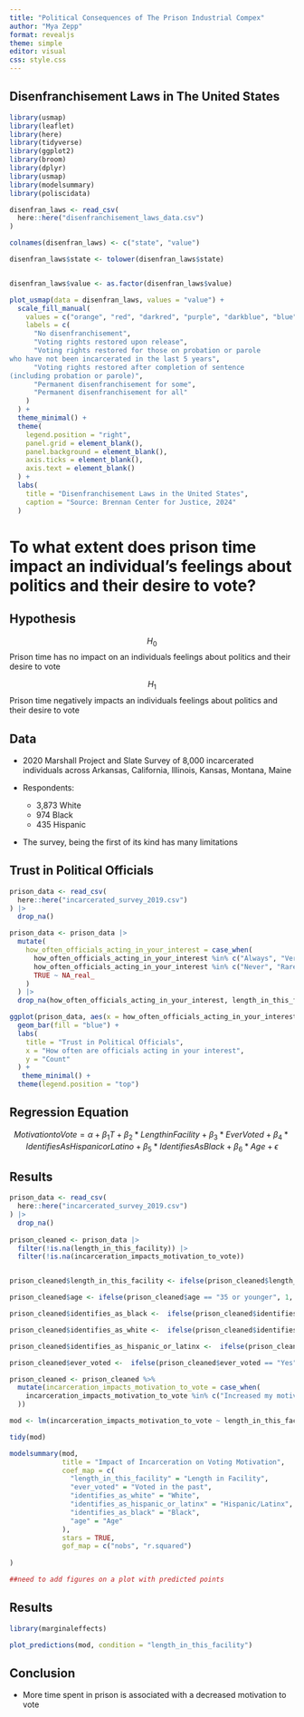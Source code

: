 ```yaml
---
title: "Political Consequences of The Prison Industrial Compex"
author: "Mya Zepp"
format: revealjs
theme: simple
editor: visual
css: style.css
---
```


## Disenfranchisement Laws in The United States

```r
library(usmap)
library(leaflet)
library(here)
library(tidyverse)
library(ggplot2)
library(broom)
library(dplyr)
library(usmap)
library(modelsummary)
library(poliscidata)

disenfran_laws <- read_csv(
  here::here("disenfranchisement_laws_data.csv")
)

colnames(disenfran_laws) <- c("state", "value")

disenfran_laws$state <- tolower(disenfran_laws$state)


disenfran_laws$value <- as.factor(disenfran_laws$value)

plot_usmap(data = disenfran_laws, values = "value") +
  scale_fill_manual(
    values = c("orange", "red", "darkred", "purple", "darkblue", "blue"),
    labels = c(
      "No disenfranchisement",
      "Voting rights restored upon release",
      "Voting rights restored for those on probation or parole 
who have not been incarcerated in the last 5 years",
      "Voting rights restored after completion of sentence 
(including probation or parole)",
      "Permanent disenfranchisement for some",
      "Permanent disenfranchisement for all"
    )
  ) +
  theme_minimal() +  
  theme(
    legend.position = "right",
    panel.grid = element_blank(), 
    panel.background = element_blank(), 
    axis.ticks = element_blank(),  
    axis.text = element_blank()  
  ) +
  labs(
    title = "Disenfranchisement Laws in the United States",
    caption = "Source: Brennan Center for Justice, 2024"
  )
```

# To what extent does prison time impact an individual's feelings about politics and their desire to vote?

## Hypothesis

$$H_0$$ Prison time has no impact on an individuals feelings about politics and their desire to vote

$$H_1$$ Prison time negatively impacts an individuals feelings about politics and their desire to vote

## Data

::: incremental
-   2020 Marshall Project and Slate Survey of 8,000 incarcerated individuals across Arkansas, California, Illinois, Kansas, Montana, Maine

-   Respondents:

    -   3,873 White
    -   974 Black
    -   435 Hispanic

-   The survey, being the first of its kind has many limitations
:::

## Trust in Political Officials

```r
prison_data <- read_csv(
  here::here("incarcerated_survey_2019.csv")
) |>
  drop_na()

prison_data <- prison_data |>
  mutate(
    how_often_officials_acting_in_your_interest = case_when(
      how_often_officials_acting_in_your_interest %in% c("Always", "Very Often") ~ 1,
      how_often_officials_acting_in_your_interest %in% c("Never", "Rarely") ~ 0,
      TRUE ~ NA_real_
    )
  ) |>
  drop_na(how_often_officials_acting_in_your_interest, length_in_this_facility) 

ggplot(prison_data, aes(x = how_often_officials_acting_in_your_interest)) +
  geom_bar(fill = "blue") +
  labs(
    title = "Trust in Political Officials",
    x = "How often are officials acting in your interest",
    y = "Count"
  ) +
   theme_minimal() +
  theme(legend.position = "top")


```

## Regression Equation

$$
Motivation to Vote = \alpha + \beta_1T +\beta_2*Length in Facility + \beta_3 * Ever Voted + \beta_4 * Identifies As Hispanic or Latino + \beta_5 * Identifies As Black + \beta_6* Age +\epsilon
$$

## Results

```r
prison_data <- read_csv(
  here::here("incarcerated_survey_2019.csv")
) |>
  drop_na()
  
prison_cleaned <- prison_data |>
  filter(!is.na(length_in_this_facility)) |>
  filter(!is.na(incarceration_impacts_motivation_to_vote))


prison_cleaned$length_in_this_facility <- ifelse(prison_cleaned$length_in_this_facility == "Over 10 years", 1, 0)

prison_cleaned$age <- ifelse(prison_cleaned$age == "35 or younger", 1, 0) 

prison_cleaned$identifies_as_black <-  ifelse(prison_cleaned$identifies_as_black == "TRUE", 1, 0)

prison_cleaned$identifies_as_white <-  ifelse(prison_cleaned$identifies_as_white == "TRUE", 1, 0)

prison_cleaned$identifies_as_hispanic_or_latinx <-  ifelse(prison_cleaned$identifies_as_hispanic_or_latinx == "TRUE", 1, 0)

prison_cleaned$ever_voted <-  ifelse(prison_cleaned$ever_voted == "Yes", 1, 0)

prison_cleaned <- prison_cleaned %>%
  mutate(incarceration_impacts_motivation_to_vote = case_when(
    incarceration_impacts_motivation_to_vote %in% c("Increased my motivation to vote", "Slightly increased my motivation to vote") ~ 1, incarceration_impacts_motivation_to_vote %in% c("No impact", "Decreased my motivation to vote",  "Slightly decreased my motivation to vote") ~ 0
  )) 

mod <- lm(incarceration_impacts_motivation_to_vote ~ length_in_this_facility + ever_voted + identifies_as_hispanic_or_latinx + identifies_as_black + age, data = prison_cleaned)

tidy(mod)

modelsummary(mod,
             title = "Impact of Incarceration on Voting Motivation",
             coef_map = c(
               "length_in_this_facility" = "Length in Facility",
               "ever_voted" = "Voted in the past",
               "identifies_as_white" = "White",
               "identifies_as_hispanic_or_latinx" = "Hispanic/Latinx",
               "identifies_as_black" = "Black",
               "age" = "Age"
             ),
             stars = TRUE,
             gof_map = c("nobs", "r.squared")
          
)

##need to add figures on a plot with predicted points
```

## Results

```r
library(marginaleffects)

plot_predictions(mod, condition = "length_in_this_facility")
```

## Conclusion

-   More time spent in prison is associated with a decreased motivation to vote

